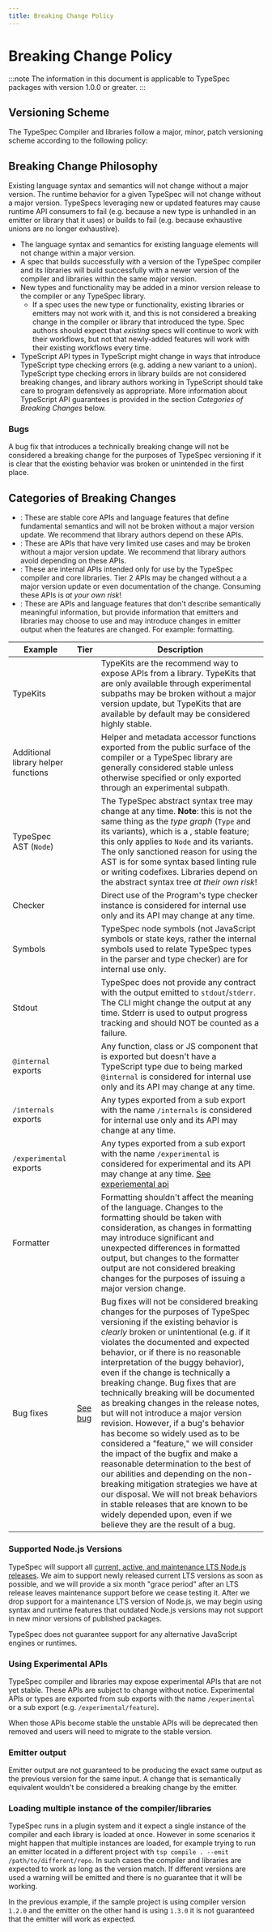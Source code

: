 ```yaml
---
title: Breaking Change Policy
---
```


# Breaking Change Policy


:::note
The information in this document is applicable to TypeSpec packages with version 1.0.0 or greater.
:::

## Versioning Scheme

The TypeSpec Compiler and libraries follow a major, minor, patch versioning scheme according to the following policy:

## Breaking Change Philosophy

Existing language syntax and semantics will not change without a major version.
The runtime behavior for a given TypeSpec will not change without a major version.
TypeSpecs leveraging new or updated features may cause runtime API consumers to fail
(e.g. because a new type is unhandled in an emitter or library that it uses)
or builds to fail (e.g. because exhaustive unions are no longer exhaustive).

- The language syntax and semantics for existing language elements will not change within a major version.
- A spec that builds successfully with a version of the TypeSpec compiler and its libraries will build successfully with a newer version of the compiler and libraries within the same major version.
- New types and functionality may be added in a minor version release to the compiler or any TypeSpec library.
  - If a spec uses the new type or functionality, existing libraries or emitters may not work with it, and this is not considered a breaking change in the compiler or library that introduced the type. Spec authors should expect that _existing_ specs will continue to work with their workflows, but not that newly-added features will work with their existing workflows every time.
- TypeScript API types in TypeScript might change in ways that introduce TypeScript type checking errors (e.g. adding a new variant to a union). TypeScript type checking errors in library builds are not considered breaking changes, and library authors working in TypeScript should take care to program defensively as appropriate. More information about TypeScript API guarantees is provided in the section _Categories of Breaking Changes_ below.

### Bugs

A bug fix that introduces a technically breaking change will not be considered a breaking change for the purposes of TypeSpec versioning if it is clear that the existing behavior was broken or unintended in the first place.

## Categories of Breaking Changes

- <Badge text="Tier 0" variant="success" />: These are stable core APIs and language features that
  define fundamental semantics and will not be broken without a major version update. We recommend
  that library authors depend on these APIs.
- <Badge text="Tier 1" variant="caution" />: These are APIs that have very limited use cases and may
  be broken without a major version update. We recommend that library authors avoid depending on
  these APIs.
- <Badge text="Tier 2" variant="danger" />: These are internal APIs intended only for use by the
  TypeSpec compiler and core libraries. Tier 2 APIs may be changed without a a major version update
  or even documentation of the change. Consuming these APIs is _at your own risk_!
- <Badge text="Tier 3" variant="note" />: These are APIs and language features that don't describe
  semantically meaningful information, but provide information that emitters and libraries may
  choose to use and may introduce changes in emitter output when the features are changed. For
  example: formatting.

| Example                             | Tier                                 | Description                                                                                                                                                                                                                                                                                                                                                                                                                                                                                                                                                                                                                                                                                                                                                                                                                                                                                                                      |
| ----------------------------------- | ------------------------------------ | -------------------------------------------------------------------------------------------------------------------------------------------------------------------------------------------------------------------------------------------------------------------------------------------------------------------------------------------------------------------------------------------------------------------------------------------------------------------------------------------------------------------------------------------------------------------------------------------------------------------------------------------------------------------------------------------------------------------------------------------------------------------------------------------------------------------------------------------------------------------------------------------------------------------------------- |
| TypeKits                            | <Badge text="0" variant="success" /> | TypeKits are the recommend way to expose APIs from a library. TypeKits that are only available through experimental subpaths may be broken without a major version update, but TypeKits that are available by default may be considered highly stable.                                                                                                                                                                                                                                                                                                                                                                                                                                                                                                                                                                                                                                                                           |
| Additional library helper functions | <Badge text="0" variant="success" /> | Helper and metadata accessor functions exported from the public surface of the compiler or a TypeSpec library are generally considered stable unless otherwise specified or only exported through an experimental subpath.                                                                                                                                                                                                                                                                                                                                                                                                                                                                                                                                                                                                                                                                                                       |
| TypeSpec AST (`Node`)               | <Badge text="1" variant="caution" /> | The TypeSpec abstract syntax tree may change at any time. **Note**: this is not the same thing as the _type graph_ (`Type` and its variants), which is a <Badge text="Tier 0" variant="success" />, stable feature; this only applies to `Node` and its variants. The only sanctioned reason for using the AST is for some syntax based linting rule or writing codefixes. Libraries depend on the abstract syntax tree _at their own risk_!                                                                                                                                                                                                                                                                                                                                                                                                                                                                                     |
| Checker                             | <Badge text="2" variant="danger" />  | Direct use of the Program's type checker instance is considered for internal use only and its API may change at any time.                                                                                                                                                                                                                                                                                                                                                                                                                                                                                                                                                                                                                                                                                                                                                                                                        |
| Symbols                             | <Badge text="2" variant="danger" />  | TypeSpec node symbols (not JavaScript symbols or state keys, rather the internal symbols used to relate TypeSpec types in the parser and type checker) are for internal use only.                                                                                                                                                                                                                                                                                                                                                                                                                                                                                                                                                                                                                                                                                                                                                |
| Stdout                              | <Badge text="2" variant="danger" />  | TypeSpec does not provide any contract with the output emitted to `stdout`/`stderr`. The CLI might change the output at any time. Stderr is used to output progress tracking and should NOT be counted as a failure.                                                                                                                                                                                                                                                                                                                                                                                                                                                                                                                                                                                                                                                                                                             |
| `@internal` exports                 | <Badge text="2" variant="danger" />  | Any function, class or JS component that is exported but doesn't have a TypeScript type due to being marked `@internal` is considered for internal use only and its API may change at any time.                                                                                                                                                                                                                                                                                                                                                                                                                                                                                                                                                                                                                                                                                                                                  |
| `/internals` exports                | <Badge text="2" variant="danger" />  | Any types exported from a sub export with the name `/internals` is considered for internal use only and its API may change at any time.                                                                                                                                                                                                                                                                                                                                                                                                                                                                                                                                                                                                                                                                                                                                                                                          |
| `/experimental` exports             | <Badge text="2" variant="danger" />  | Any types exported from a sub export with the name `/experimental` is considered for experimental and its API may change at any time. [See experiemental api](#experimental-apis)                                                                                                                                                                                                                                                                                                                                                                                                                                                                                                                                                                                                                                                                                                                                                |
| Formatter                           | <Badge text="3" variant="note" />    | Formatting shouldn't affect the meaning of the language. Changes to the formatting should be taken with consideration, as changes in formatting may introduce significant and unexpected differences in formatted output, but changes to the formatter output are not considered breaking changes for the purposes of issuing a major version change.                                                                                                                                                                                                                                                                                                                                                                                                                                                                                                                                                                            |
| Bug fixes                           | [See bug](#bugs)                     | Bug fixes will not be considered breaking changes for the purposes of TypeSpec versioning if the existing behavior is _clearly_ broken or unintentional (e.g. if it violates the documented and expected behavior, or if there is no reasonable interpretation of the buggy behavior), even if the change is technically a breaking change. Bug fixes that are technically breaking will be documented as breaking changes in the release notes, but will not introduce a major version revision. However, if a bug's behavior has become so widely used as to be considered a "feature," we will consider the impact of the bugfix and make a reasonable determination to the best of our abilities and depending on the non-breaking mitigation strategies we have at our disposal. We will not break behaviors in stable releases that are known to be widely depended upon, even if we believe they are the result of a bug. |

### Supported Node.js Versions

TypeSpec will support all [current, active, and maintenance LTS Node.js releases](https://nodejs.org/en/about/previous-releases). We aim to support newly released current LTS versions as soon as possible, and we will provide a six month "grace period" after an LTS release leaves maintenance support before we cease testing it. After we drop support for a maintenance LTS version of Node.js, we may begin using syntax and runtime features that outdated Node.js versions may not support in new minor versions of published packages.

TypeSpec does not guarantee support for any alternative JavaScript engines or runtimes.

### Using Experimental APIs <Badge text="Tier 3" variant="danger" />

TypeSpec compiler and libraries may expose experimental APIs that are not yet stable. These APIs are subject to change without notice.
Experimental APIs or types are exported from sub exports with the name `/experimental` or a sub export (e.g. `/experimental/feature`).

When those APIs become stable the unstable APIs will be deprecated then removed and users will need to migrate to the stable version.

### Emitter output

Emitter output are not guaranteed to be producing the exact same output as the previous version for the same input. A change that is semantically equivalent wouldn't be considered a breaking change by the emitter.

### Loading multiple instance of the compiler/libraries

TypeSpec runs in a plugin system and it expect a single instance of the compiler and each library is loaded at once.
However in some scenarios it might happen that multiple instances are loaded, for example trying to run an emitter located in a different project with `tsp compile . --emit /path/to/different/repo`.
In such cases the compiler and libraries are expected to work as long as the version match. If different versions are used a warning will be emitted and there is no guarantee that it will be working.

In the previous example, if the sample project is using compiler version `1.2.0` and the emitter on the other hand is using `1.3.0` it is not guaranteed that the emitter will work as expected.
